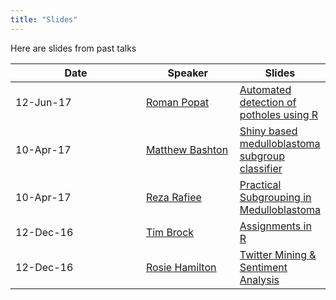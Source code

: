 ```yaml
---
title: "Slides"
---
```


Here are slides from past talks


Date        | Speaker  | Slides
----------- | -------- | -------
12-Jun-17   | [Roman Popat](https://twitter.com/rmnppt) | [Automated detection of potholes using R](slides/2017_06_roman.html)
10-Apr-17   | [Matthew Bashton](https://twitter.com/mattbashton) | [Shiny based medulloblastoma subgroup classifier](slides/MattBashton_R_NE_talk.pdf)
10-Apr-17    | [Reza Rafiee](https://twitter.com/gh_rafiee) | [Practical Subgrouping in Medulloblastoma](slides/RezaRafiee_MIMIC_100417.pdf)
12-Dec-16   | [Tim Brock](https://twitter.com/TimBrock_DtD) | [Assignments in R](http://datatodisplay.com/scrapbook/assignments/)
12-Dec-16   |  [Rosie Hamilton](https://twitter.com/Rosicadia) | [Twitter Mining & Sentiment Analysis](slides/2016_12_rosie.odp)
